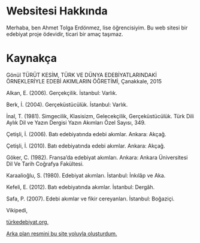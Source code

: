 
# Websitesi Hakkında

Merhaba, ben Ahmet Tolga Erdönmez, lise öğrencisiyim. Bu web sitesi bir edebiyat proje ödevidir, ticari bir amaç taşımaz.

<GithubSource />

# Kaynakça

Gönül TÜRÜT KESİM, TÜRK VE DÜNYA EDEBİYATLARINDAKİ ÖRNEKLERİYLE EDEBİ AKIMLARIN ÖĞRETİMİ, Çanakkale, 2015

Alkan, E. (2006). Gerçekçilik. İstanbul: Varlık.

Berk, İ. (2004). Gerçeküstücülük. İstanbul: Varlık.

İnal, T. (1981). Simgecilik, Klasisizm, Gelecekçilik, Gerçeküstücülük. Türk Dili Aylık Dil ve Yazın Dergisi Yazın Akımları Özel Sayısı, 349.

Çetişli, İ. (2006). Batı edebiyatında edebi akımlar. Ankara: Akçağ.

Çetişli, İ. (2010). Batı edebiyatında edebi akımlar. Ankara: Akçağ.

Göker, C. (1982). Fransa’da edebiyat akımları. Ankara: Ankara Üniversitesi Dil Ve Tarih Coğrafya Fakültesi.

Karaalioğlu, S. (1980). Edebiyat akımları. İstanbul: İnkılâp ve Aka.

Kefeli, E. (2012). Batı edebiyatında akımlar. İstanbul: Dergâh.

Safa, P. (2007). Edebi akımlar ve fikir cereyanları. İstanbul: Boğaziçi.

Vikipedi, <A href="https://tr.wikipedia.org/"/>

türkedebiyat.org, <A href="https://www.turkedebiyati.org/Dersnotlari/edebi_akimlar.html"/>

Arka plan resmini bu site yoluyla oluşturdum. <A text="SVGBackgrounds.com" href="https://www.svgbackgrounds.com/"/>
